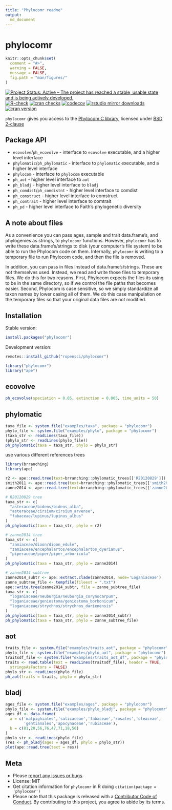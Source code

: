```yaml
---
title: "Phylocomr readme"
output:
  md_document
---
```


phylocomr
=========

```r
knitr::opts_chunk$set(
  comment = "#>",
  warning = FALSE,
  message = FALSE,
  fig.path = "man/figures/"
)
```

[![Project Status: Active – The project has reached a stable, usable state and is being actively developed.](https://www.repostatus.org/badges/latest/active.svg)](https://www.repostatus.org/#active)
[![R-check](https://github.com/ropensci/phylocomr/actions/workflows/R-check.yml/badge.svg)](https://github.com/ropensci/phylocomr/actions/workflows/R-check.yml)
[![cran checks](https://cranchecks.info/badges/worst/phylocomr)](https://CRAN.R-project.org/web/checks/check_results_phylocomr.html)
[![codecov](https://codecov.io/gh/ropensci/phylocomr/branch/master/graph/badge.svg)](https://app.codecov.io/gh/ropensci/phylocomr)
[![rstudio mirror downloads](https://cranlogs.r-pkg.org/badges/phylocomr)](https://github.com/r-hub/cranlogs.app)
[![cran version](https://www.r-pkg.org/badges/version/phylocomr)](https://CRAN.R-project.org/package=phylocomr)

`phylocomr` gives you access to the [Phylocom C library](https://github.com/phylocom/phylocom/), licensed under [BSD 2-clause](https://opensource.org/licenses/bsd-license.php)

## Package API

* `ecovolve`/`ph_ecovolve` - interface to `ecovolve` executable, and a higher
level interface
* `phylomatic`/`ph_phylomatic` - interface to `phylomatic` executable, and a higher
level interface
* `phylocom` - interface to `phylocom` executable
* `ph_aot` - higher level interface to `aot`
* `ph_bladj` - higher level interface to `bladj`
* `ph_comdist`/`ph_comdistnt` - higher level interface to comdist
* `ph_comstruct` - higher level interface to comstruct
* `ph_comtrait` - higher level interface to comtrait
* `ph_pd` - higher level interface to Faith's phylogenetic diversity

## A note about files

As a convenience you can pass ages, sample and trait data.frame's, and phylogenies as strings, to `phylocomr` functions. However, `phylocomr` has to write these data.frame's/strings to disk (your computer's file system) to be able to run the Phylocom code on them. Internally, `phylocomr` is writing to a temporary file to run Phylocom code, and then the file is removed.

In addition, you can pass in files instead of data.frame's/strings. These are not themselves used. Instead, we read and write those files to temporary files. We do this for two reasons. First, Phylocom expects the files its using to be in the same directory, so if we control the file paths that becomes easier. Second, Phylocom is case sensitive, so we simply standardize all taxon names by lower casing all of them. We do this case manipulation on the temporary files so that your original data files are not modified.

## Installation

Stable version:

```r
install.packages("phylocomr")
```

Development version:

```r
remotes::install_github("ropensci/phylocomr")
```

```r
library("phylocomr")
library("ape")
```

## ecovolve

```r
ph_ecovolve(speciation = 0.05, extinction = 0.005, time_units = 50)
```

## phylomatic

```r
taxa_file <- system.file("examples/taxa", package = "phylocomr")
phylo_file <- system.file("examples/phylo", package = "phylocomr")
(taxa_str <- readLines(taxa_file))
(phylo_str <- readLines(phylo_file))
ph_phylomatic(taxa = taxa_str, phylo = phylo_str)
```

use various different references trees

```r
library(brranching)
library(ape)

r2 <- ape::read.tree(text=brranching::phylomatic_trees[['R20120829']])
smith2011 <- ape::read.tree(text=brranching::phylomatic_trees[['smith2011']])
zanne2014 <- ape::read.tree(text=brranching::phylomatic_trees[['zanne2014']])

# R20120829 tree
taxa_str <- c(
  "asteraceae/bidens/bidens_alba",
  "asteraceae/cirsium/cirsium_arvense",
  "fabaceae/lupinus/lupinus_albus"
)
ph_phylomatic(taxa = taxa_str, phylo = r2)

# zanne2014 tree
taxa_str <- c(
  "zamiaceae/dioon/dioon_edule",
  "zamiaceae/encephalartos/encephalartos_dyerianus",
  "piperaceae/piper/piper_arboricola"
)
ph_phylomatic(taxa = taxa_str, phylo = zanne2014)

# zanne2014 subtree
zanne2014_subtr <- ape::extract.clade(zanne2014, node='Loganiaceae')
zanne_subtree_file <- tempfile(fileext = ".txt")
ape::write.tree(zanne2014_subtr, file = zanne_subtree_file)
taxa_str <- c(
  "loganiaceae/neuburgia/neuburgia_corynocarpum",
  "loganiaceae/geniostoma/geniostoma_borbonicum",
  "loganiaceae/strychnos/strychnos_darienensis"
)
ph_phylomatic(taxa = taxa_str, phylo = zanne2014_subtr)
ph_phylomatic(taxa = taxa_str, phylo = zanne_subtree_file)
```

## aot

```r
traits_file <- system.file("examples/traits_aot", package = "phylocomr")
phylo_file <- system.file("examples/phylo_aot", package = "phylocomr")
traitsdf_file <- system.file("examples/traits_aot_df", package = "phylocomr")
traits <- read.table(text = readLines(traitsdf_file), header = TRUE,
  stringsAsFactors = FALSE)
phylo_str <- readLines(phylo_file)
ph_aot(traits = traits, phylo = phylo_str)
```

## bladj

```r
ages_file <- system.file("examples/ages", package = "phylocomr")
phylo_file <- system.file("examples/phylo_bladj", package = "phylocomr")
ages_df <- data.frame(
  a = c('malpighiales','salicaceae','fabaceae','rosales','oleaceae',
        'gentianales','apocynaceae','rubiaceae'),
  b = c(81,20,56,76,47,71,18,56)
)
phylo_str <- readLines(phylo_file)
(res <- ph_bladj(ages = ages_df, phylo = phylo_str))
plot(ape::read.tree(text = res))
```

## Meta

* Please [report any issues or bugs](https://github.com/ropensci/phylocomr/issues).
* License: MIT
* Get citation information for `phylocomr` in R doing `citation(package = 'phylocomr')`
* Please note that this package is released with a [Contributor Code of Conduct](https://ropensci.org/code-of-conduct/). By contributing to this project, you agree to abide by its terms.
